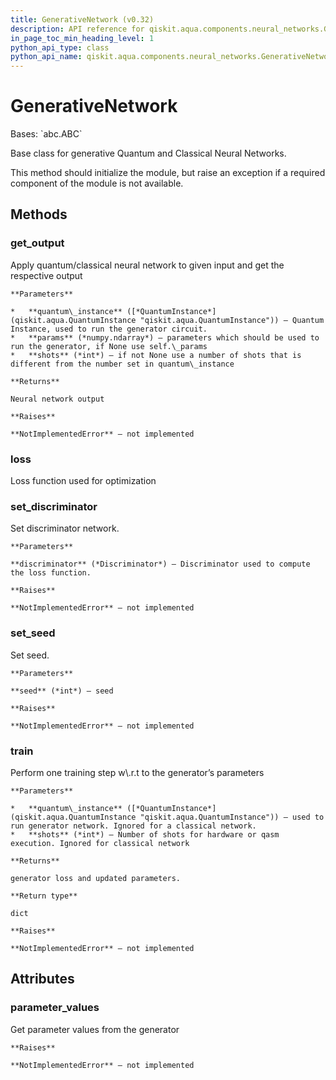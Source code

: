 ```yaml
---
title: GenerativeNetwork (v0.32)
description: API reference for qiskit.aqua.components.neural_networks.GenerativeNetwork in qiskit v0.32
in_page_toc_min_heading_level: 1
python_api_type: class
python_api_name: qiskit.aqua.components.neural_networks.GenerativeNetwork
---
```


# GenerativeNetwork

<Class id="qiskit.aqua.components.neural_networks.GenerativeNetwork" isDedicatedPage={true} github="https://github.com/qiskit-community/qiskit-aqua/tree/stable/0.9/qiskit/aqua/components/neural_networks/generative_network.py" signature="GenerativeNetwork" modifiers="class">
  Bases: `abc.ABC`

  Base class for generative Quantum and Classical Neural Networks.

  This method should initialize the module, but raise an exception if a required component of the module is not available.

  ## Methods

  <span id="qiskit-aqua-components-neural-networks-generativenetwork-get-output" />

  ### get\_output

  <Function id="qiskit.aqua.components.neural_networks.GenerativeNetwork.get_output" signature="GenerativeNetwork.get_output(quantum_instance, params, shots)" modifiers="abstract">
    Apply quantum/classical neural network to given input and get the respective output

    **Parameters**

    *   **quantum\_instance** ([*QuantumInstance*](qiskit.aqua.QuantumInstance "qiskit.aqua.QuantumInstance")) – Quantum Instance, used to run the generator circuit.
    *   **params** (*numpy.ndarray*) – parameters which should be used to run the generator, if None use self.\_params
    *   **shots** (*int*) – if not None use a number of shots that is different from the number set in quantum\_instance

    **Returns**

    Neural network output

    **Raises**

    **NotImplementedError** – not implemented
  </Function>

  <span id="qiskit-aqua-components-neural-networks-generativenetwork-loss" />

  ### loss

  <Function id="qiskit.aqua.components.neural_networks.GenerativeNetwork.loss" signature="GenerativeNetwork.loss()" modifiers="abstract">
    Loss function used for optimization
  </Function>

  <span id="qiskit-aqua-components-neural-networks-generativenetwork-set-discriminator" />

  ### set\_discriminator

  <Function id="qiskit.aqua.components.neural_networks.GenerativeNetwork.set_discriminator" signature="GenerativeNetwork.set_discriminator(discriminator)" modifiers="abstract">
    Set discriminator network.

    **Parameters**

    **discriminator** (*Discriminator*) – Discriminator used to compute the loss function.

    **Raises**

    **NotImplementedError** – not implemented
  </Function>

  <span id="qiskit-aqua-components-neural-networks-generativenetwork-set-seed" />

  ### set\_seed

  <Function id="qiskit.aqua.components.neural_networks.GenerativeNetwork.set_seed" signature="GenerativeNetwork.set_seed(seed)" modifiers="abstract">
    Set seed.

    **Parameters**

    **seed** (*int*) – seed

    **Raises**

    **NotImplementedError** – not implemented
  </Function>

  <span id="qiskit-aqua-components-neural-networks-generativenetwork-train" />

  ### train

  <Function id="qiskit.aqua.components.neural_networks.GenerativeNetwork.train" signature="GenerativeNetwork.train(quantum_instance=None, shots=None)" modifiers="abstract">
    Perform one training step w\.r.t to the generator’s parameters

    **Parameters**

    *   **quantum\_instance** ([*QuantumInstance*](qiskit.aqua.QuantumInstance "qiskit.aqua.QuantumInstance")) – used to run generator network. Ignored for a classical network.
    *   **shots** (*int*) – Number of shots for hardware or qasm execution. Ignored for classical network

    **Returns**

    generator loss and updated parameters.

    **Return type**

    dict

    **Raises**

    **NotImplementedError** – not implemented
  </Function>

  ## Attributes

  ### parameter\_values

  <Attribute id="qiskit.aqua.components.neural_networks.GenerativeNetwork.parameter_values">
    Get parameter values from the generator

    **Raises**

    **NotImplementedError** – not implemented
  </Attribute>
</Class>

